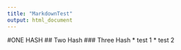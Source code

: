 ```yaml
---
title: "MarkdownTest"
output: html_document
---
```

#ONE HASH
## Two Hash
### Three Hash
* test 1
* test 2